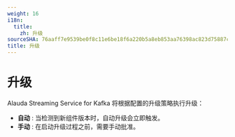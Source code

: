 ```yaml
---
weight: 16
i18n:
  title:
    zh: 升级
sourceSHA: 76aaff7e9539be0f8c11e6be18f6a220b5a8eb853aa76398ac823d75887cc164
title: 升级
---
```


# 升级

Alauda Streaming Service for Kafka 将根据配置的升级策略执行升级：

- **自动** : 当检测到新组件版本时，自动升级会立即触发。
- **手动** : 在启动升级过程之前，需要手动批准。
